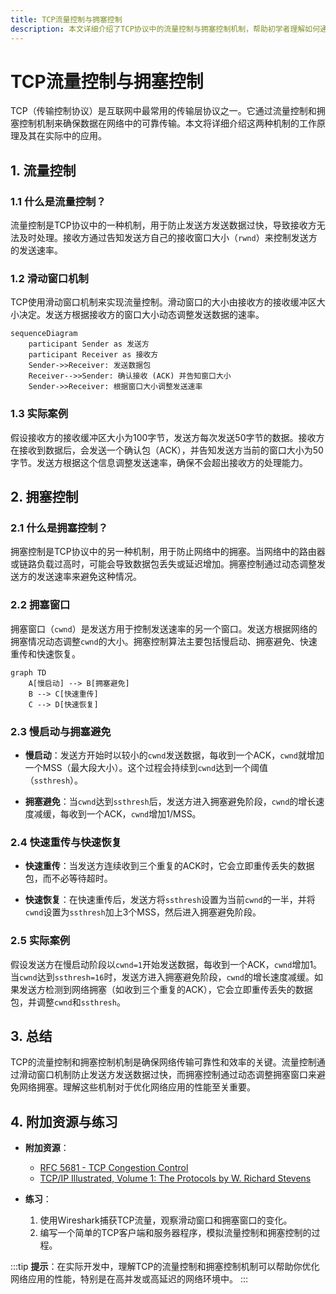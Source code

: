 ```yaml
---
title: TCP流量控制与拥塞控制
description: 本文详细介绍了TCP协议中的流量控制与拥塞控制机制，帮助初学者理解如何通过滑动窗口和拥塞窗口来优化网络传输效率。
---
```


# TCP流量控制与拥塞控制

TCP（传输控制协议）是互联网中最常用的传输层协议之一。它通过流量控制和拥塞控制机制来确保数据在网络中的可靠传输。本文将详细介绍这两种机制的工作原理及其在实际中的应用。

## 1. 流量控制

### 1.1 什么是流量控制？

流量控制是TCP协议中的一种机制，用于防止发送方发送数据过快，导致接收方无法及时处理。接收方通过告知发送方自己的接收窗口大小（`rwnd`）来控制发送方的发送速率。

### 1.2 滑动窗口机制

TCP使用滑动窗口机制来实现流量控制。滑动窗口的大小由接收方的接收缓冲区大小决定。发送方根据接收方的窗口大小动态调整发送数据的速率。

```mermaid
sequenceDiagram
    participant Sender as 发送方
    participant Receiver as 接收方
    Sender->>Receiver: 发送数据包
    Receiver-->>Sender: 确认接收 (ACK) 并告知窗口大小
    Sender->>Receiver: 根据窗口大小调整发送速率
```

### 1.3 实际案例

假设接收方的接收缓冲区大小为100字节，发送方每次发送50字节的数据。接收方在接收到数据后，会发送一个确认包（ACK），并告知发送方当前的窗口大小为50字节。发送方根据这个信息调整发送速率，确保不会超出接收方的处理能力。

## 2. 拥塞控制

### 2.1 什么是拥塞控制？

拥塞控制是TCP协议中的另一种机制，用于防止网络中的拥塞。当网络中的路由器或链路负载过高时，可能会导致数据包丢失或延迟增加。拥塞控制通过动态调整发送方的发送速率来避免这种情况。

### 2.2 拥塞窗口

拥塞窗口（`cwnd`）是发送方用于控制发送速率的另一个窗口。发送方根据网络的拥塞情况动态调整`cwnd`的大小。拥塞控制算法主要包括慢启动、拥塞避免、快速重传和快速恢复。

```mermaid
graph TD
    A[慢启动] --> B[拥塞避免]
    B --> C[快速重传]
    C --> D[快速恢复]
```

### 2.3 慢启动与拥塞避免

- **慢启动**：发送方开始时以较小的`cwnd`发送数据，每收到一个ACK，`cwnd`就增加一个MSS（最大段大小）。这个过程会持续到`cwnd`达到一个阈值（`ssthresh`）。
  
- **拥塞避免**：当`cwnd`达到`ssthresh`后，发送方进入拥塞避免阶段，`cwnd`的增长速度减缓，每收到一个ACK，`cwnd`增加1/MSS。

### 2.4 快速重传与快速恢复

- **快速重传**：当发送方连续收到三个重复的ACK时，它会立即重传丢失的数据包，而不必等待超时。
  
- **快速恢复**：在快速重传后，发送方将`ssthresh`设置为当前`cwnd`的一半，并将`cwnd`设置为`ssthresh`加上3个MSS，然后进入拥塞避免阶段。

### 2.5 实际案例

假设发送方在慢启动阶段以`cwnd=1`开始发送数据，每收到一个ACK，`cwnd`增加1。当`cwnd`达到`ssthresh=16`时，发送方进入拥塞避免阶段，`cwnd`的增长速度减缓。如果发送方检测到网络拥塞（如收到三个重复的ACK），它会立即重传丢失的数据包，并调整`cwnd`和`ssthresh`。

## 3. 总结

TCP的流量控制和拥塞控制机制是确保网络传输可靠性和效率的关键。流量控制通过滑动窗口机制防止发送方发送数据过快，而拥塞控制通过动态调整拥塞窗口来避免网络拥塞。理解这些机制对于优化网络应用的性能至关重要。

## 4. 附加资源与练习

- **附加资源**：
  - [RFC 5681 - TCP Congestion Control](https://tools.ietf.org/html/rfc5681)
  - [TCP/IP Illustrated, Volume 1: The Protocols by W. Richard Stevens](https://www.amazon.com/TCP-Illustrated-Protocols-Addison-Wesley-Professional/dp/0201633469)

- **练习**：
  1. 使用Wireshark捕获TCP流量，观察滑动窗口和拥塞窗口的变化。
  2. 编写一个简单的TCP客户端和服务器程序，模拟流量控制和拥塞控制的过程。

:::tip
**提示**：在实际开发中，理解TCP的流量控制和拥塞控制机制可以帮助你优化网络应用的性能，特别是在高并发或高延迟的网络环境中。
:::
